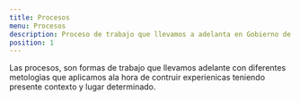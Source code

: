 ```yaml
---
title: Procesos
menu: Procesos
description: Proceso de trabajo que llevamos a adelanta en Gobierno de la ciudad para cronstruir experiencias
position: 1
---
```


Las procesos, son formas de trabajo que llevamos adelante con diferentes metologìas que aplicamos ala hora de contruir experienicas teniendo presente  contexto y lugar determinado. 
